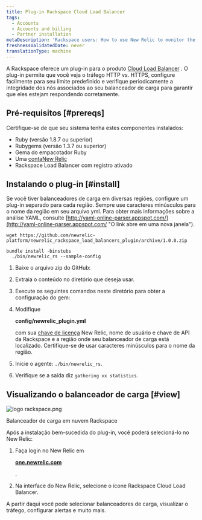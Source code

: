 ```yaml
---
title: Plug-in Rackspace Cloud Load Balancer
tags:
  - Accounts
  - Accounts and billing
  - Partner installation
metaDescription: 'Rackspace users: How to use New Relic to monitor the performance of your Rackspace Cloud Load Balancer.'
freshnessValidatedDate: never
translationType: machine
---
```



A Rackspace oferece um plug-in para o produto [Cloud Load Balancer](http://www.rackspace.com/cloud/load-balancing/ "O link abre em uma nova janela") . O plug-in permite que você veja o tráfego HTTP vs. HTTPS, configure facilmente <InlinePopover type="alerts"/>para seu limite predefinido e verifique periodicamente a integridade dos nós associados ao seu balanceador de carga para garantir que eles estejam respondendo corretamente.

## Pré-requisitos [#prereqs]

Certifique-se de que seu sistema tenha estes componentes instalados:

* Ruby (versão 1.8.7 ou superior)
* Rubygems (versão 1.3.7 ou superior)
* Gema do empacotador Ruby
* Uma [contaNew Relic](http://newrelic.com/signup "O link abre em uma nova janela")
* Rackspace Load Balancer com registro ativado

## Instalando o plug-in [#install]

Se você tiver balanceadores de carga em diversas regiões, configure um plug-in separado para cada região. Sempre use caracteres minúsculos para o nome da região em seu arquivo yml. Para obter mais informações sobre a análise YAML, consulte [http://yaml-online-parser.appspot.com/](http://yaml-online-parser.appspot.com/ "O link abre em uma nova janela").

```
wget https://github.com/newrelic-platform/newrelic_rackspace_load_balancers_plugin/archive/1.0.0.zip
```

```
bundle install -binstubs
  ./bin/newrelic_rs --sample-config
```

1. Baixe o arquivo zip do GitHub:

2. Extraia o conteúdo no diretório que deseja usar.

3. Execute os seguintes comandos neste diretório para obter a configuração do gem:

4. Modifique

   <DoNotTranslate>**config/newrelic_plugin.yml**</DoNotTranslate>

   com sua [chave de licença](/docs/subscriptions/license-key) New Relic, nome de usuário e chave de API da Rackspace e a região onde seu balanceador de carga está localizado. Certifique-se de usar caracteres minúsculos para o nome da região.

5. Inicie o agente: `./bin/newrelic_rs`.

6. Verifique se a saída diz `gathering xx statistics`.

## Visualizando o balanceador de carga [#view]

<img title="logo rackspace.png" alt="logo rackspace.png" src={accountsRackspace}/>

Balanceador de carga em nuvem Rackspace

Após a instalação bem-sucedida do plug-in, você poderá selecioná-lo no New Relic:

1. Faça login no New Relic em

   <DoNotTranslate>**[one.newrelic.com](https://one.newrelic.com/all-capabilities)**</DoNotTranslate>

   .

2. Na interface do New Relic, selecione o ícone Rackspace Cloud Load Balancer.

A partir daqui você pode selecionar balanceadores de carga, visualizar o tráfego, configurar alertas e muito mais.